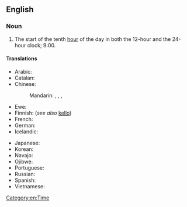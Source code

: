 ==English==

===Noun===
{{en-noun|-}}

# The start of the tenth [[hour]] of the day in both the 12-hour and the 24-hour clock; 9:00.

====Translations====
{{trans-top|the start of the tenth hour}}
* Arabic: {{t|ar|اَلسَّاعَة اَلتَّاسِعَة|f|tr=as-sāʿa t-tāsiʿa}}
* Catalan: {{t|ca|[[les]] [[nou]]|f-p}}
* Chinese:
*: Mandarin: {{t|cmn|九點鐘|sc=Hani}}, {{t|cmn|九点钟|tr=jiǔ diǎn zhōng|sc=Hani}}, {{t|cmn|九點|sc=Hani}}, {{t|cmn|九点|tr=jiǔ diǎn|sc=Hani}}
* Ewe: {{t|ee|ga asieke|n}}
* Finnish: {{t+|fi|yhdeksän}} (''see also'' [[kello]])
* French: {{t|fr|[[neuf]] [[heures]]|f-p}}
* German: {{t|de|neun Uhr}}
* Icelandic: {{t|is|klukkan níu}}
{{trans-mid}}
* Japanese: {{t|ja|九時|tr=[[くじ]], ku-ji|sc=Jpan}}
* Korean: {{t|ko|아홉시}}
* Navajo: {{t|nv|náhástʼéidi azlį́į́ʼ}}
* Ojibwe: {{t|oj|zhaangaso-diba'igane}}
* Portuguese: {{t|pt|[[nove]] [[horas]]|f-p}}
* Russian: {{t|ru|де́вять часо́в}}
* Spanish: {{t|es|[[las]] [[nueve]]|f-p}}
* Vietnamese: {{t|vi|chín giờ}}
{{trans-bottom}}

[[Category:en:Time]]